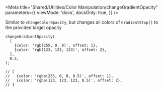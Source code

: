 

<Meta
  title="Shared/Utilities/Color Manipulation/changeGradientOpacity"
  parameters={{
    viewMode: 'docs',
    docsOnly: true,
  }}
/>

<UtilitiesHeader />

<Title type="h3">
  <code>changeGradientOpacity()</code>
</Title>

Similar to `changeColorOpacity`, but changes all colors of `GradientStop[]` to
the provided target opacity

```tsx
changeGradientOpacity(
  [
    {color: 'rgb(255, 0, 0)', offset: 1},
    {color: 'rgb(123, 123, 123)', offset: 2},
  ],
  0.5,
);

// [
//   {color: 'rgba(255, 0, 0, 0.5)', offset: 1},
//   {color: 'rgba(123, 123, 123, 0.5)', offset: 2},
// ]
```
